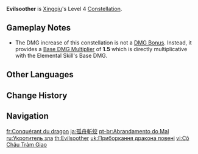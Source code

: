 {{Constellation Infobox
|image       = Constellation Evilsoother.png
|description = Throughout the duration of [[Guhua Sword: Raincutter]], the DMG dealt by [[Guhua Sword: Fatal Rainscreen]] is increased by 50%.
|level       = 4
|character   = Xingqiu
|utility1    = Base DMG Multiplier<!--DMG Bonus is additive, but Xingqiu's DMG dealt increase is multiplicative-->
}}
'''Evilsoother''' is [[Xingqiu]]'s Level 4 [[Constellation]].

==Gameplay Notes==
* The DMG increase of this constellation is not a [[DMG Bonus]]. Instead, it provides a [[Damage#Base DMG Multiplier|Base DMG Multiplier]] of '''1.5''' which is directly multiplicative with the Elemental Skill's Base DMG.

==Other Languages==
{{Other Languages
|en      = Evilsoother
|zhs     = 孤舟斩蛟
|zhs_rm  = Gū Zhōu Zhǎn Jiāo
|zht     = 孤舟斬蛟
|zht_rm  = Gū Zhōu Zhǎn Jiāo
|zh_tl   = 
|ja      = 孤舟斬蛟
|ja_rm   = Koshuu Zankou{{Assumed}}
|ja_tl   = Solitary Beheading Dragon
|ko      = 교룡 베기
|ko_tl   = Cutting Scale Dragon
|es      = Pacificador del mal
|es_tl   = Peacemaker of Evil
|fr      = Conquérant du dragon
|fr_tl   = Dragon Conqueror
|ru      = Укротитель зла
|ru_tl   = Tamer of Evil
|th      = Evilsoother
|vi      = {{tt|Cô Châu Trảm Giao|孤舟斬蛟}}
|vi_tl   = <!-- {{Sino|vi}} -->
|de      = Vernichter des Bösen
|de_tl   = Destroyer of Evil
|id      = Evilsoother
|pt      = Abrandamento do Mal
|pt_tl   = 
|tr      = Şer Dindiren
|tr_tl   = Evilsoother
|it      = Domatore del male
|it_tl   = Tamer of Evil
}}

==Change History==
{{Change History|1.0}}

==Navigation==
{{Talent Navbox|Xingqiu}}

[[fr:Conquérant du dragon]]
[[ja:孤舟斬蛟]]
[[pt-br:Abrandamento do Mal]]
[[ru:Укротитель зла]]
[[th:Evilsoother]]
[[uk:Приборкання дракона повені]]
[[vi:Cô Châu Trảm Giao]]